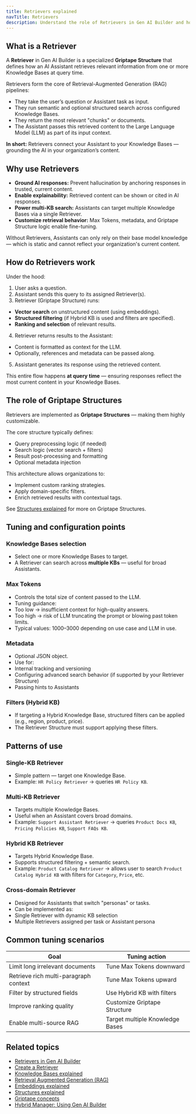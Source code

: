 ```yaml
---
title: Retrievers explained
navTitle: Retrievers
description: Understand the role of Retrievers in Gen AI Builder and how they power Retrieval-Augmented Generation (RAG) and semantic search.
---
```


## What is a Retriever

A **Retriever** in Gen AI Builder is a specialized **Griptape Structure** that defines how an AI Assistant retrieves relevant information from one or more Knowledge Bases at query time.

Retrievers form the core of Retrieval-Augmented Generation (RAG) pipelines:

- They take the user’s question or Assistant task as input.
- They run semantic and optional structured search across configured Knowledge Bases.
- They return the most relevant "chunks" or documents.
- The Assistant passes this retrieved content to the Large Language Model (LLM) as part of its input context.

**In short:**
Retrievers connect your Assistant to your Knowledge Bases — grounding the AI in your organization’s content.

## Why use Retrievers

- **Ground AI responses:** Prevent hallucination by anchoring responses in trusted, current content.
- **Enable explainability:** Retrieved content can be shown or cited in AI responses.
- **Power multi-KB search:** Assistants can target multiple Knowledge Bases via a single Retriever.
- **Customize retrieval behavior:** Max Tokens, metadata, and Griptape Structure logic enable fine-tuning.

Without Retrievers, Assistants can only rely on their base model knowledge — which is static and cannot reflect your organization's current content.

## How do Retrievers work

Under the hood:

1. User asks a question.
2. Assistant sends this query to its assigned Retriever(s).
3. Retriever (Griptape Structure) runs:
- **Vector search** on unstructured content (using embeddings).
- **Structured filtering** (if Hybrid KB is used and filters are specified).
- **Ranking and selection** of relevant results.
4. Retriever returns results to the Assistant:
- Content is formatted as context for the LLM.
- Optionally, references and metadata can be passed along.
5. Assistant generates its response using the retrieved content.

This entire flow happens **at query time** — ensuring responses reflect the most current content in your Knowledge Bases.

## The role of Griptape Structures

Retrievers are implemented as **Griptape Structures** — making them highly customizable.

The core structure typically defines:

- Query preprocessing logic (if needed)
- Search logic (vector search + filters)
- Result post-processing and formatting
- Optional metadata injection

This architecture allows organizations to:

- Implement custom ranking strategies.
- Apply domain-specific filters.
- Enrich retrieved results with contextual tags.

See [Structures explained](structures) for more on Griptape Structures.

## Tuning and configuration points

### Knowledge Bases selection

- Select one or more Knowledge Bases to target.
- A Retriever can search across **multiple KBs** — useful for broad Assistants.

### Max Tokens

- Controls the total size of content passed to the LLM.
- Tuning guidance:
- Too low → insufficient context for high-quality answers.
- Too high → risk of LLM truncating the prompt or blowing past token limits.
- Typical values: 1000–3000 depending on use case and LLM in use.

### Metadata

- Optional JSON object.
- Use for:
- Internal tracking and versioning
- Configuring advanced search behavior (if supported by your Retriever Structure)
- Passing hints to Assistants

### Filters (Hybrid KB)

- If targeting a Hybrid Knowledge Base, structured filters can be applied (e.g., region, product, price).
- The Retriever Structure must support applying these filters.

## Patterns of use

### Single-KB Retriever

- Simple pattern — target one Knowledge Base.
- Example: `HR Policy Retriever` → queries `HR Policy KB`.

### Multi-KB Retriever

- Targets multiple Knowledge Bases.
- Useful when an Assistant covers broad domains.
- Example: `Support Assistant Retriever` → queries `Product Docs KB`, `Pricing Policies KB`, `Support FAQs KB`.

### Hybrid KB Retriever

- Targets Hybrid Knowledge Base.
- Supports structured filtering + semantic search.
- Example: `Product Catalog Retriever` → allows user to search `Product Catalog Hybrid KB` with filters for `Category`, `Price`, etc.

### Cross-domain Retriever

- Designed for Assistants that switch "personas" or tasks.
- Can be implemented as:
- Single Retriever with dynamic KB selection
- Multiple Retrievers assigned per task or Assistant persona

## Common tuning scenarios

| Goal                                 | Tuning action                  |
|--------------------------------------|-------------------------------|
| Limit long irrelevant documents      | Tune Max Tokens downward      |
| Retrieve rich multi-paragraph context| Tune Max Tokens upward        |
| Filter by structured fields          | Use Hybrid KB with filters    |
| Improve ranking quality              | Customize Griptape Structure |
| Enable multi-source RAG              | Target multiple Knowledge Bases |

## Related topics

- [Retrievers in Gen AI Builder](../../ai-factory/gen-ai/builder/libraries/retrievers/)
- [Create a Retriever](../../how-to/gen-ai/create-retriever)
- [Knowledge Bases explained](knowledge-bases)
- [Retrieval Augmented Generation (RAG)](rag)
- [Embeddings explained](embeddings)
- [Structures explained](structures)
- [Griptape concepts](ai-factory-concepts)
- [Hybrid Manager: Using Gen AI Builder](../../../../hybrid-manager/ai-factory/gen-ai/builder/index)

